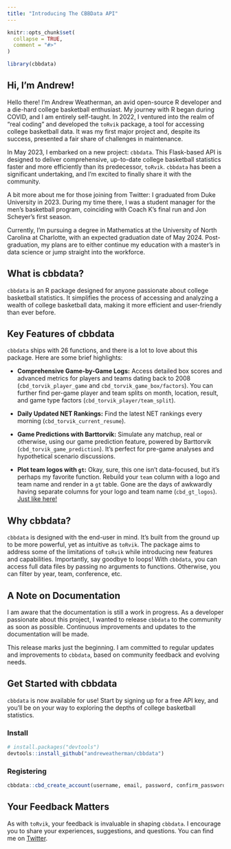 ```yaml
---
title: "Introducing The CBBData API"
---
```


```r
knitr::opts_chunk$set(
  collapse = TRUE,
  comment = "#>"
)
```

```r
library(cbbdata)
```

## Hi, I'm Andrew!

Hello there! I’m Andrew Weatherman, an avid open-source R developer and a die-hard college basketball enthusiast. My journey with R began during COVID, and I am entirely self-taught. In 2022, I ventured into the realm of "real coding" and developed the `toRvik` package, a tool for accessing college basketball data. It was my first major project and, despite its success, presented a fair share of challenges in maintenance.

In May 2023, I embarked on a new project: `cbbdata`. This Flask-based API is designed to deliver comprehensive, up-to-date college basketball statistics faster and more efficiently than its predecessor, `toRvik`. `cbbdata` has been a significant undertaking, and I'm excited to finally share it with the community.

A bit more about me for those joining from Twitter: I graduated from Duke University in 2023. During my time there, I was a student manager for the men's basketball program, coinciding with Coach K's final run and Jon Scheyer's first season.

Currently, I'm pursuing a degree in Mathematics at the University of North Carolina at Charlotte, with an expected graduation date of May 2024. Post-graduation, my plans are to either continue my education with a master’s in data science or jump straight into the workforce.

## What is cbbdata?

`cbbdata` is an R package designed for anyone passionate about college basketball statistics. It simplifies the process of accessing and analyzing a wealth of college basketball data, making it more efficient and user-friendly than ever before.

## Key Features of cbbdata

`cbbdata` ships with 26 functions, and there is a lot to love about this package. Here are some brief highlights:

- **Comprehensive Game-by-Game Logs:** Access detailed box scores and advanced metrics for players and teams dating back to 2008 (`cbd_torvik_player_game` and `cbd_torvik_game_box/factors`). You can further find per-game player and team splits on month, location, result, and game type factors (`cbd_torvik_player/team_split`).

- **Daily Updated NET Rankings:** Find the latest NET rankings every morning (`cbd_torvik_current_resume`).

- **Game Predictions with Barttorvik:** Simulate any matchup, real or otherwise, using our game prediction feature, powered by Barttorvik (`cbd_torvik_game_prediction`). It’s perfect for pre-game analyses and hypothetical scenario discussions.

- **Plot team logos with `gt`:** Okay, sure, this one isn't data-focused, but it's perhaps my favorite function. Rebuild your `team` column with a logo and team name and render in a `gt` table. Gone are the days of awkwardly having separate columns for your logo and team name (`cbd_gt_logos`). [Just like here!](https://x.com/andreweatherman/status/1730678741846704451?s=20)

## Why cbbdata?

`cbbdata` is designed with the end-user in mind. It's built from the ground up to be more powerful, yet as intuitive as `toRvik`. The package aims to address some of the limitations of `toRvik` while introducing new features and capabilities. Importantly, say goodbye to loops! With `cbbdata`, you can access full data files by passing no arguments to functions. Otherwise, you can filter by year, team, conference, etc.

## A Note on Documentation

I am aware that the documentation is still a work in progress. As a developer passionate about this project, I wanted to release `cbbdata` to the community as soon as possible. Continuous improvements and updates to the documentation will be made.

This release marks just the beginning. I am committed to regular updates and improvements to `cbbdata`, based on community feedback and evolving needs.

## Get Started with cbbdata

`cbbdata` is now available for use! Start by signing up for a free API key, and you’ll be on your way to exploring the depths of college basketball statistics.

### Install

```r
# install.packages("devtools")
devtools::install_github("andreweatherman/cbbdata")
```

### Registering

```r
cbbdata::cbd_create_account(username, email, password, confirm_password)
```


## Your Feedback Matters

As with `toRvik`, your feedback is invaluable in shaping `cbbdata`. I encourage you to share your experiences, suggestions, and questions. You can find me on [Twitter](https://twitter.com/andreweatherman).


